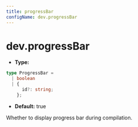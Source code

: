 ```yaml
---
title: progressBar
configName: dev.progressBar
---
```


# dev.progressBar

- **Type:**

```ts
type ProgressBar =
  | boolean
  | {
      id?: string;
    };
```

- **Default:** true

Whether to display progress bar during compilation.


<RsbuildConfig configName="dev.progressBar" />
